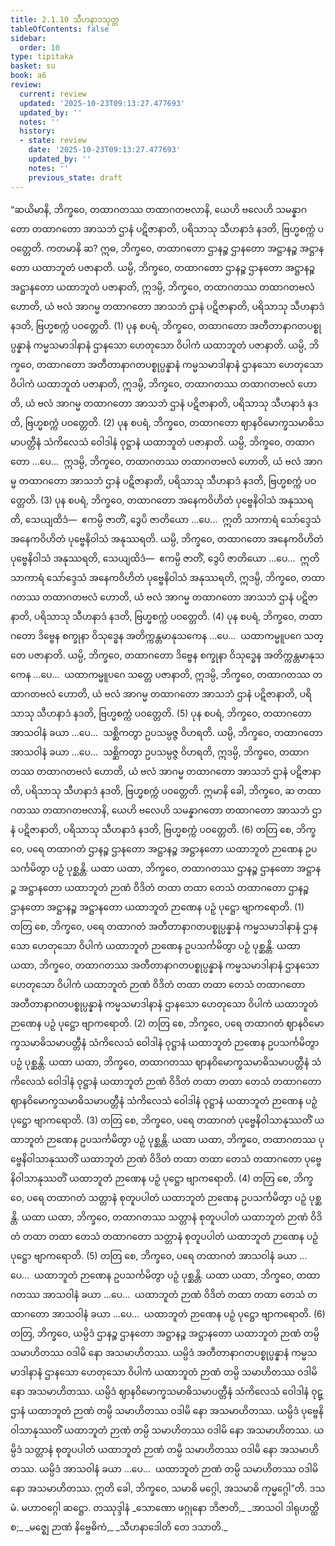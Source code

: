 ```yaml
---
title: 2.1.10 သီဟနာဒသုတ္တ
tableOfContents: false
sidebar:
  order: 10
type: tipitaka
basket: su
book: a6
review:
  current: review
  updated: '2025-10-23T09:13:27.477693'
  updated_by: ''
  notes: ''
  history:
  - state: review
    date: '2025-10-23T09:13:27.477693'
    updated_by: ''
    notes: ''
    previous_state: draft
---
```



<ReviewStatus review={frontmatter.review} showDetails={true} />

<HypothesisAnnotation frontmatter={frontmatter} />

<DynamicBreadcrumb />

<Division number="64" book="a6" e="ch" v="16" p="365">

<Paragraph number="601" book="a6">
“ဆယိမာနိ, ဘိက္ခဝေ, တထာဂတဿ တထာဂတဗလာနိ, ယေဟိ ဗလေဟိ သမန္နာဂတော တထာဂတော အာသဘံ ဌာနံ ပဋိဇာနာတိ, ပရိသာသု သီဟနာဒံ နဒတိ, ဗြဟ္မစက္ကံ ပဝတ္တေတိ. ကတမာနိ ဆ? ဣဓ, ဘိက္ခဝေ, တထာဂတော ဌာနဉ္စ ဌာနတော အဋ္ဌာနဉ္စ အဋ္ဌာနတော ယထာဘူတံ ပဇာနာတိ. ယမ္ပိ, ဘိက္ခဝေ, တထာဂတော ဌာနဉ္စ ဌာနတော အဋ္ဌာနဉ္စ အဋ္ဌာနတော ယထာဘူတံ ပဇာနာတိ, ဣဒမ္ပိ, ဘိက္ခဝေ, တထာဂတဿ တထာဂတဗလံ ဟောတိ, ယံ ဗလံ အာဂမ္မ တထာဂတော အာသဘံ ဌာနံ ပဋိဇာနာတိ, ပရိသာသု သီဟနာဒံ နဒတိ, ဗြဟ္မစက္ကံ ပဝတ္တေတိ. (1)
</Paragraph>

<Paragraph number="602" book="a6">
ပုန စပရံ, ဘိက္ခဝေ, တထာဂတော အတီတာနာဂတပစ္စုပ္ပန္နာနံ ကမ္မသမာဒါနာနံ ဌာနသော ဟေတုသော ဝိပါကံ ယထာဘူတံ ပဇာနာတိ. ယမ္ပိ, ဘိက္ခဝေ, တထာဂတော အတီတာနာဂတပစ္စုပ္ပန္နာနံ ကမ္မသမာဒါနာနံ ဌာနသော ဟေတုသော ဝိပါကံ ယထာဘူတံ ပဇာနာတိ, ဣဒမ္ပိ, ဘိက္ခဝေ, တထာဂတဿ တထာဂတဗလံ ဟောတိ, ယံ ဗလံ အာဂမ္မ တထာဂတော အာသဘံ ဌာနံ ပဋိဇာနာတိ, ပရိသာသု သီဟနာဒံ နဒတိ, ဗြဟ္မစက္ကံ ပဝတ္တေတိ. (2)
</Paragraph>

<Paragraph number="603" book="a6">
ပုန စပရံ, ဘိက္ခဝေ, တထာဂတော ဈာနဝိမောက္ခသမာဓိသမာပတ္တီနံ သံကိလေသံ ဝေါဒါနံ ဝုဋ္ဌာနံ ယထာဘူတံ ပဇာနာတိ. ယမ္ပိ, ဘိက္ခဝေ, တထာဂတော …ပေ…  ဣဒမ္ပိ, ဘိက္ခဝေ, တထာဂတဿ တထာဂတဗလံ ဟောတိ, ယံ ဗလံ အာဂမ္မ တထာဂတော အာသဘံ ဌာနံ ပဋိဇာနာတိ, ပရိသာသု သီဟနာဒံ နဒတိ, ဗြဟ္မစက္ကံ ပဝတ္တေတိ. (3)
</Paragraph>

<Paragraph number="604" book="a6">
ပုန စပရံ, ဘိက္ခဝေ, တထာဂတော အနေကဝိဟိတံ ပုဗ္ဗေနိဝါသံ အနုဿရတိ, သေယျထိဒံ—  ဧကမ္ပိ ဇာတိံ, ဒွေပိ ဇာတိယော …ပေ…  ဣတိ သာကာရံ သော်ဒ္ဒေသံ အနေကဝိဟိတံ ပုဗ္ဗေနိဝါသံ အနုဿရတိ. ယမ္ပိ, ဘိက္ခဝေ, တထာဂတော အနေကဝိဟိတံ ပုဗ္ဗေနိဝါသံ အနုဿရတိ, သေယျထိဒံ—  ဧကမ္ပိ ဇာတိံ, ဒွေပိ ဇာတိယော …ပေ…  ဣတိ သာကာရံ သော်ဒ္ဒေသံ အနေကဝိဟိတံ ပုဗ္ဗေနိဝါသံ အနုဿရတိ, ဣဒမ္ပိ, ဘိက္ခဝေ, တထာဂတဿ တထာဂတဗလံ ဟောတိ, ယံ ဗလံ အာဂမ္မ တထာဂတော အာသဘံ ဌာနံ ပဋိဇာနာတိ, ပရိသာသု သီဟနာဒံ နဒတိ, ဗြဟ္မစက္ကံ ပဝတ္တေတိ. (4)
</Paragraph>

<Paragraph number="605" book="a6">
ပုန စပရံ, ဘိက္ခဝေ, တထာဂတော ဒိဗ္ဗေန စက္ခုနာ ဝိသုဒ္ဓေန အတိက္ကန္တမာနုသကေန …ပေ…  ယထာကမ္မူပဂေ သတ္တေ ပဇာနာတိ. ယမ္ပိ, ဘိက္ခဝေ, တထာဂတော ဒိဗ္ဗေန စက္ခုနာ ဝိသုဒ္ဓေန အတိက္ကန္တမာနုသကေန …ပေ…  ယထာကမ္မူပဂေ သတ္တေ ပဇာနာတိ, ဣဒမ္ပိ, ဘိက္ခဝေ, တထာဂတဿ တထာဂတဗလံ ဟောတိ, ယံ ဗလံ အာဂမ္မ တထာဂတော အာသဘံ ဌာနံ ပဋိဇာနာတိ, ပရိသာသု သီဟနာဒံ နဒတိ, ဗြဟ္မစက္ကံ ပဝတ္တေတိ. (5)
</Paragraph>

<Paragraph number="606" book="a6">
ပုန စပရံ, ဘိက္ခဝေ, တထာဂတော အာသဝါနံ ခယာ …ပေ…  သစ္ဆိကတွာ ဥပသမ္ပဇ္ဇ ဝိဟရတိ. ယမ္ပိ, ဘိက္ခဝေ, တထာဂတော အာသဝါနံ ခယာ …ပေ…  သစ္ဆိကတွာ ဥပသမ္ပဇ္ဇ ဝိဟရတိ, ဣဒမ္ပိ, ဘိက္ခဝေ, တထာဂတဿ တထာဂတဗလံ ဟောတိ, ယံ ဗလံ အာဂမ္မ တထာဂတော အာသဘံ ဌာနံ ပဋိဇာနာတိ, ပရိသာသု သီဟနာဒံ နဒတိ, ဗြဟ္မစက္ကံ ပဝတ္တေတိ. ဣမာနိ ခေါ, ဘိက္ခဝေ, ဆ တထာဂတဿ တထာဂတဗလာနိ, ယေဟိ ဗလေဟိ သမန္နာဂတော တထာဂတော အာသဘံ ဌာနံ ပဋိဇာနာတိ, ပရိသာသု သီဟနာဒံ နဒတိ, ဗြဟ္မစက္ကံ ပဝတ္တေတိ. (6)
</Paragraph>

<Paragraph number="607" book="a6">
တတြ စေ, ဘိက္ခဝေ, ပရေ တထာဂတံ ဌာနဉ္စ ဌာနတော အဋ္ဌာနဉ္စ အဋ္ဌာနတော ယထာဘူတံ ဉာဏေန ဥပသင်္ကမိတွာ ပဉှံ ပုစ္ဆန္တိ. ယထာ ယထာ, ဘိက္ခဝေ, တထာဂတဿ ဌာနဉ္စ ဌာနတော အဋ္ဌာနဉ္စ အဋ္ဌာနတော ယထာဘူတံ ဉာဏံ ဝိဒိတံ တထာ တထာ တေသံ တထာဂတော ဌာနဉ္စ ဌာနတော အဋ္ဌာနဉ္စ အဋ္ဌာနတော ယထာဘူတံ ဉာဏေန ပဉှံ ပုဋ္ဌော ဗျာကရောတိ. (1)
</Paragraph>

<Paragraph number="608" book="a6">
တတြ စေ, ဘိက္ခဝေ, ပရေ တထာဂတံ အတီတာနာဂတပစ္စုပ္ပန္နာနံ ကမ္မသမာဒါနာနံ ဌာနသော ဟေတုသော ဝိပါကံ ယထာဘူတံ ဉာဏေန ဥပသင်္ကမိတွာ ပဉှံ ပုစ္ဆန္တိ. ယထာ ယထာ, ဘိက္ခဝေ, တထာဂတဿ အတီတာနာဂတပစ္စုပ္ပန္နာနံ ကမ္မသမာဒါနာနံ ဌာနသော ဟေတုသော ဝိပါကံ ယထာဘူတံ ဉာဏံ ဝိဒိတံ တထာ တထာ တေသံ တထာဂတော အတီတာနာဂတပစ္စုပ္ပန္နာနံ ကမ္မသမာဒါနာနံ ဌာနသော ဟေတုသော ဝိပါကံ ယထာဘူတံ ဉာဏေန ပဉှံ ပုဋ္ဌော ဗျာကရောတိ. (2)
</Paragraph>

<Paragraph number="609" book="a6">
တတြ စေ, ဘိက္ခဝေ, ပရေ တထာဂတံ ဈာနဝိမောက္ခသမာဓိသမာပတ္တီနံ သံကိလေသံ ဝေါဒါနံ ဝုဋ္ဌာနံ ယထာဘူတံ ဉာဏေန ဥပသင်္ကမိတွာ ပဉှံ ပုစ္ဆန္တိ. ယထာ ယထာ, ဘိက္ခဝေ, တထာဂတဿ ဈာနဝိမောက္ခသမာဓိသမာပတ္တီနံ သံကိလေသံ ဝေါဒါနံ ဝုဋ္ဌာနံ ယထာဘူတံ ဉာဏံ ဝိဒိတံ တထာ တထာ တေသံ တထာဂတော ဈာနဝိမောက္ခသမာဓိသမာပတ္တီနံ သံကိလေသံ ဝေါဒါနံ ဝုဋ္ဌာနံ ယထာဘူတံ ဉာဏေန ပဉှံ ပုဋ္ဌော ဗျာကရောတိ. (3)
</Paragraph>

<Paragraph number="610" book="a6">
တတြ စေ, ဘိက္ခဝေ, ပရေ တထာဂတံ ပုဗ္ဗေနိဝါသာနုဿတိံ ယထာဘူတံ ဉာဏေန ဥပသင်္ကမိတွာ ပဉှံ ပုစ္ဆန္တိ. ယထာ ယထာ, ဘိက္ခဝေ, တထာဂတဿ ပုဗ္ဗေနိဝါသာနုဿတိံ ယထာဘူတံ ဉာဏံ ဝိဒိတံ တထာ တထာ တေသံ တထာဂတော ပုဗ္ဗေနိဝါသာနုဿတိံ ယထာဘူတံ ဉာဏေန ပဉှံ ပုဋ္ဌော ဗျာကရောတိ. (4)
</Paragraph>

<Paragraph number="611" book="a6">
တတြ စေ, ဘိက္ခဝေ, ပရေ တထာဂတံ သတ္တာနံ စုတူပပါတံ ယထာဘူတံ ဉာဏေန ဥပသင်္ကမိတွာ ပဉှံ ပုစ္ဆန္တိ. ယထာ ယထာ, ဘိက္ခဝေ, တထာဂတဿ သတ္တာနံ စုတူပပါတံ ယထာဘူတံ ဉာဏံ ဝိဒိတံ တထာ တထာ တေသံ တထာဂတော သတ္တာနံ စုတူပပါတံ ယထာဘူတံ ဉာဏေန ပဉှံ ပုဋ္ဌော ဗျာကရောတိ. (5)
</Paragraph>

<Paragraph number="612" book="a6">
တတြ စေ, ဘိက္ခဝေ, ပရေ တထာဂတံ အာသဝါနံ ခယာ …ပေ…  ယထာဘူတံ ဉာဏေန ဥပသင်္ကမိတွာ ပဉှံ ပုစ္ဆန္တိ. ယထာ ယထာ, ဘိက္ခဝေ, တထာဂတဿ အာသဝါနံ ခယာ …ပေ…  ယထာဘူတံ ဉာဏံ ဝိဒိတံ တထာ တထာ တေသံ တထာဂတော အာသဝါနံ ခယာ …ပေ…  ယထာဘူတံ ဉာဏေန ပဉှံ ပုဋ္ဌော ဗျာကရောတိ. (6)
</Paragraph>

<Paragraph number="613" book="a6">
တတြ, ဘိက္ခဝေ, ယမ္ပိဒံ ဌာနဉ္စ ဌာနတော အဋ္ဌာနဉ္စ အဋ္ဌာနတော ယထာဘူတံ ဉာဏံ တမ္ပိ သမာဟိတဿ ဝဒါမိ နော အသမာဟိတဿ. ယမ္ပိဒံ အတီတာနာဂတပစ္စုပ္ပန္နာနံ ကမ္မသမာဒါနာနံ ဌာနသော ဟေတုသော ဝိပါကံ ယထာဘူတံ ဉာဏံ တမ္ပိ သမာဟိတဿ ဝဒါမိ နော အသမာဟိတဿ. ယမ္ပိဒံ ဈာနဝိမောက္ခသမာဓိသမာပတ္တီနံ သံကိလေသံ ဝေါဒါနံ ဝုဋ္ဌာနံ ယထာဘူတံ ဉာဏံ တမ္ပိ သမာဟိတဿ ဝဒါမိ နော အသမာဟိတဿ. ယမ္ပိဒံ ပုဗ္ဗေနိဝါသာနုဿတိံ ယထာဘူတံ ဉာဏံ တမ္ပိ သမာဟိတဿ ဝဒါမိ နော အသမာဟိတဿ. ယမ္ပိဒံ သတ္တာနံ စုတူပပါတံ ယထာဘူတံ ဉာဏံ တမ္ပိ သမာဟိတဿ ဝဒါမိ နော အသမာဟိတဿ. ယမ္ပိဒံ အာသဝါနံ ခယာ …ပေ…  ယထာဘူတံ ဉာဏံ တမ္ပိ သမာဟိတဿ ဝဒါမိ နော အသမာဟိတဿ. ဣတိ ခေါ, ဘိက္ခဝေ, သမာဓိ မဂ္ဂေါ, အသမာဓိ ကုမ္မဂ္ဂေါ”တိ.

</Paragraph>
</Division>

<Paragraph number="614" type="center" book="a6">
ဒသမံ.



</Paragraph>

<Paragraph number="615" type="center" book="a6">
မဟာဝဂ္ဂေါ ဆဋ္ဌော.



</Paragraph>

<Paragraph number="616" type="center" book="a6">
တဿုဒ္ဒါနံ


</Paragraph>

<Paragraph number="617" type="verses" book="a6">
_သောဏော ဖဂ္ဂုနော ဘိဇာတိ,_  
_အာသဝါ ဒါရုဟတ္ထိ စ;_  
_မဇ္ဈေ ဉာဏံ နိဗ္ဗေဓိကံ,_  
_သီဟနာဒေါတိ တေ ဒသာတိ._
</Paragraph>